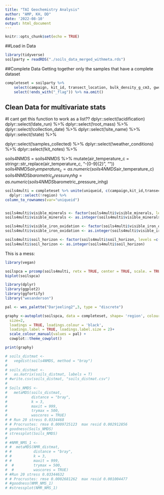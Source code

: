 ```yaml
---
title: "TAI Geochemistry Analysis"
author: "AMP, KH, DD"
date: '2022-08-10'
output: html_document
---
```


```r
knitr::opts_chunk$set(echo = TRUE)
```

##Load in Data
```r
library(tidyverse)
soilparty = readRDS("./soils_data_merged_withmeta.rds")

```

##Complete Data
Getting together only the samples that have a complete dataset 
```r
completeset = soilparty %>%
    select(campaign, kit_id, transect_location, bulk_density_g_cm3, gwc_perc, tn_perc, tc_perc, visible_minerals, visible_iron_oxidation, specific_conductance_us_cm, ph, region, soil_horizon, percent_clay, percent_sand) %>%
    select(!ends_with("_flag")) %>% na.omit()
```


## Clean Data for multivariate stats
#I cant get this function to work as a list??
dplyr::select(!acidification)
dplyr::select(!date_run) %>%
dplyr::select(!root_mass) %>%
dplyr::select(!collection_date) %>%
dplyr::select(!site_name) %>%
dplyr::select(!state) %>%

dplyr::select(!samples_collected) %>%
dplyr::select(!weather_conditions) %>%
dplyr::select(!kit_notes) %>%

soils4NMDS = soils4NMDS %>% mutate(air_temperature_c = stringr::str_replace(air_temperature_c, "-[0-9]{2}", ""))
soils4NMDS$air_temperature_c = as.numeric(soils4NMDS$air_temperature_c)
soils4NMDS$barometric_pressure_inhg= as.numeric(soils4NMDS$barometric_pressure_inhg)


```r

soils4multi = completeset %>% unite(uniqueid, c(campaign,kit_id,transect_location)) %>% 
  dplyr::select(!region) %>%
column_to_rownames(var="uniqueid")


soils4multi$visible_minerals <- factor(soils4multi$visible_minerals, levels =c("None", "Mica", "Quartz"))
soils4multi$visible_minerals <- as.integer(soils4multi$visible_minerals)

soils4multi$visible_iron_oxidation <- factor(soils4multi$visible_iron_oxidation, levels =c("No", "Yes"))
soils4multi$visible_iron_oxidation <- as.integer(soils4multi$visible_iron_oxidation)

soils4multi$soil_horizon <- factor(soils4multi$soil_horizon, levels =c("Organic", "Mineral", "Organic, Mineral"))
soils4multi$soil_horizon <- as.integer(soils4multi$soil_horizon)


```

This is a mess: 

```r
library(vegan)

soilspca = prcomp(soils4multi, retx = TRUE, center = TRUE, scale. = TRUE)
biplot(soilspca)

library(dplyr)
library(ggplot2)
library(ggfortify)
library("wesanderson")

pal <- wes_palette("Darjeeling2",3, type = "discrete")

graphy <-autoplot(soilspca, data = completeset, shape= 'region', colour= 'transect_location',
  size=2,
  loadings = TRUE, loadings.colour = 'black',
  loadings.label = TRUE, loadings.label.size = 2)+
  scale_colour_manual(values = pal) + 
  cowplot::theme_cowplot()

print(graphy)

```

```r
# soils_distmat <- 
#   vegdist(soils4NMDS, method = "bray")
# 
# soils_distmat <- 
#   as.matrix(soils_distmat, labels = T)
# #write.csv(soils_distmat, "soils_distmat.csv")
# 
# Soils_NMDS <-
#   metaMDS(soils_distmat,
#           distance = "bray",
#           k = 3,
#           maxit = 999, 
#           trymax = 500,
#           wascores = TRUE)
# # Run 20 stress 0.0334468 
# # Procrustes: rmse 0.0009725123  max resid 0.002912856 
# goodness(Soils_NMDS)
# stressplot(Soils_NMDS)
# 
# #NMR_NMS_1 <-
# #  metaMDS(NMR_distmat,
# #          distance = "bray",
# #          k = 3,
# #          maxit = 999, 
#  #         trymax = 500,
#  #         wascores = TRUE)
# #Run 20 stress 0.03344632 
# # Procrustes: rmse 0.0002681262  max resid 0.001004477 
# #goodness(NMR_NMS_1)
# #stressplot(NMR_NMS_1)
```

